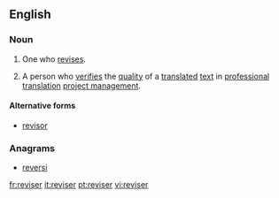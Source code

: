 {{also|réviser}}
==English==

===Noun===
{{en-noun}}

# One who [[revise]]s.
# {{context|translation studies}} A person who [[verify|verifies]] the [[quality]] of a [[translated]] [[text]] in [[professional]] [[translation]] [[project management]].

====Alternative forms====
* [[revisor]]

===Anagrams===
* [[reversi#English|reversi]]

[[fr:reviser]]
[[it:reviser]]
[[pt:reviser]]
[[vi:reviser]]